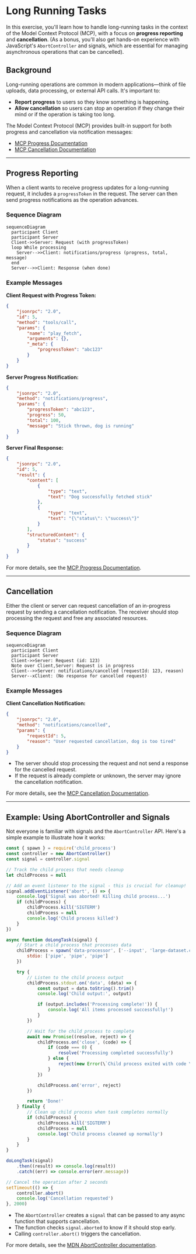 # Long Running Tasks

In this exercise, you'll learn how to handle long-running tasks in the context of the Model Context Protocol (MCP), with a focus on **progress reporting** and **cancellation**. (As a bonus, you'll also get hands-on experience with JavaScript's `AbortController` and signals, which are essential for managing asynchronous operations that can be cancelled).

## Background

Long-running operations are common in modern applications—think of file uploads, data processing, or external API calls. It's important to:

- **Report progress** to users so they know something is happening.
- **Allow cancellation** so users can stop an operation if they change their mind or if the operation is taking too long.

The Model Context Protocol (MCP) provides built-in support for both progress and cancellation via notification messages:

- [MCP Progress Documentation](https://modelcontextprotocol.io/specification/2025-06-18/basic/utilities/progress)
- [MCP Cancellation Documentation](https://modelcontextprotocol.io/specification/2025-06-18/basic/utilities/cancellation)

---

## Progress Reporting

When a client wants to receive progress updates for a long-running request, it includes a `progressToken` in the request. The server can then send progress notifications as the operation advances.

### Sequence Diagram

```mermaid
sequenceDiagram
  participant Client
  participant Server
  Client->>Server: Request (with progressToken)
  loop While processing
    Server-->>Client: notifications/progress (progress, total, message)
  end
  Server-->>Client: Response (when done)
```

### Example Messages

**Client Request with Progress Token:**

```json filename="client-request.json" nocopy
{
	"jsonrpc": "2.0",
	"id": 5,
	"method": "tools/call",
	"params": {
		"name": "play_fetch",
		"arguments": {},
		"_meta": {
			"progressToken": "abc123"
		}
	}
}
```

**Server Progress Notification:**

```json filename="server-progress-notification-request.json" nocopy
{
	"jsonrpc": "2.0",
	"method": "notifications/progress",
	"params": {
		"progressToken": "abc123",
		"progress": 50,
		"total": 100,
		"message": "Stick thrown, dog is running"
	}
}
```

**Server Final Response:**

```json filename="server-response.json" nocopy
{
	"jsonrpc": "2.0",
	"id": 5,
	"result": {
		"content": [
			{
				"type": "text",
				"text": "Dog successfully fetched stick"
			},
			{
				"type": "text",
				"text": "{\"status\": \"success\"}"
			}
		],
		"structuredContent": {
			"status": "success"
		}
	}
}
```

For more details, see the [MCP Progress Documentation](https://modelcontextprotocol.io/specification/2025-06-18/basic/utilities/progress).

---

## Cancellation

Either the client or server can request cancellation of an in-progress request by sending a cancellation notification. The receiver should stop processing the request and free any associated resources.

### Sequence Diagram

```mermaid
sequenceDiagram
  participant Client
  participant Server
  Client->>Server: Request (id: 123)
  Note over Client,Server: Request is in progress
  Client-->>Server: notifications/cancelled (requestId: 123, reason)
  Server--xClient: (No response for cancelled request)
```

### Example Messages

**Client Cancellation Notification:**

```json filename="client-cancelled-notification-request.json" nocopy
{
	"jsonrpc": "2.0",
	"method": "notifications/cancelled",
	"params": {
		"requestId": 5,
		"reason": "User requested cancellation, dog is too tired"
	}
}
```

- The server should stop processing the request and not send a response for the cancelled request.
- If the request is already complete or unknown, the server may ignore the cancellation notification.

For more details, see the [MCP Cancellation Documentation](https://modelcontextprotocol.io/specification/2025-06-18/basic/utilities/cancellation).

---

## Example: Using AbortController and Signals

Not everyone is familiar with signals and the `AbortController` API. Here's a simple example to illustrate how it works:

```js
const { spawn } = require('child_process')
const controller = new AbortController()
const signal = controller.signal

// Track the child process that needs cleanup
let childProcess = null

// Add an event listener to the signal - this is crucial for cleanup!
signal.addEventListener('abort', () => {
	console.log('Signal was aborted! Killing child process...')
	if (childProcess) {
		childProcess.kill('SIGTERM')
		childProcess = null
		console.log('Child process killed')
	}
})

async function doLongTask(signal) {
	// Start a child process that processes data
	childProcess = spawn('data-processor', ['--input', 'large-dataset.csv', '--output', 'processed-data.json'], {
		stdio: ['pipe', 'pipe', 'pipe']
	})

	try {
		// Listen to the child process output
		childProcess.stdout.on('data', (data) => {
			const output = data.toString().trim()
			console.log('Child output:', output)

			if (output.includes('Processing complete!')) {
				console.log('All items processed successfully!')
			}
		})

		// Wait for the child process to complete
		await new Promise((resolve, reject) => {
			childProcess.on('close', (code) => {
				if (code === 0) {
					resolve('Processing completed successfully')
				} else {
					reject(new Error(\`Child process exited with code \${code}\``))
				}
			})

			childProcess.on('error', reject)
		})

		return 'Done!'
	} finally {
		// Clean up child process when task completes normally
		if (childProcess) {
			childProcess.kill('SIGTERM')
			childProcess = null
			console.log('Child process cleaned up normally')
		}
	}
}

doLongTask(signal)
	.then((result) => console.log(result))
	.catch((err) => console.error(err.message))

// Cancel the operation after 2 seconds
setTimeout(() => {
	controller.abort()
	console.log('Cancellation requested')
}, 2000)
```

- The `AbortController` creates a `signal` that can be passed to any async function that supports cancellation.
- The function checks `signal.aborted` to know if it should stop early.
- Calling `controller.abort()` triggers the cancellation.

For more details, see the [MDN AbortController documentation](https://developer.mozilla.org/en-US/docs/Web/API/AbortController/signal).
